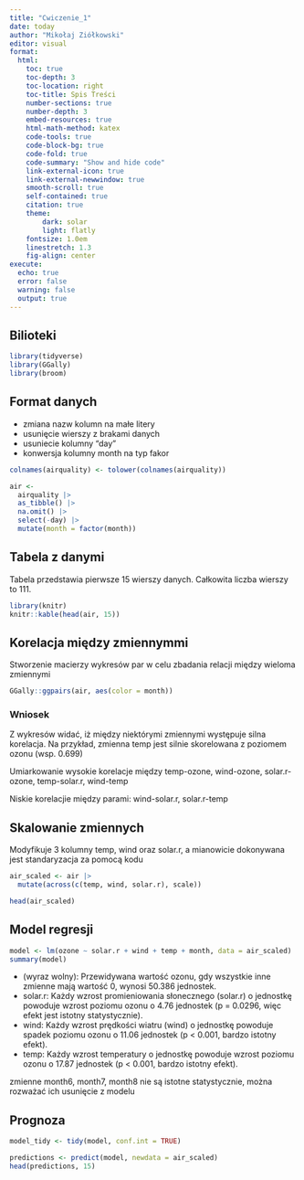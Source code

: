 ```yaml
---
title: "Cwiczenie_1"
date: today
author: "Mikołaj Ziółkowski"
editor: visual
format: 
  html:
    toc: true
    toc-depth: 3
    toc-location: right
    toc-title: Spis Treści
    number-sections: true
    number-depth: 3
    embed-resources: true
    html-math-method: katex
    code-tools: true
    code-block-bg: true
    code-fold: true
    code-summary: "Show and hide code"
    link-external-icon: true
    link-external-newwindow: true
    smooth-scroll: true
    self-contained: true
    citation: true
    theme: 
        dark: solar
        light: flatly
    fontsize: 1.0em
    linestretch: 1.3
    fig-align: center
execute: 
  echo: true
  error: false
  warning: false
  output: true
---
```


## Bilioteki
```r
library(tidyverse)
library(GGally)
library(broom)
```

## Format danych
- zmiana nazw kolumn na małe litery
- usunięcie wierszy z brakami danych
- usuniecie kolumny "day"
- konwersja kolumny month na typ fakor

```r

colnames(airquality) <- tolower(colnames(airquality))

air <-
  airquality |>
  as_tibble() |>
  na.omit() |>
  select(-day) |> 
  mutate(month = factor(month))
```

## Tabela z danymi

::: callout-note
 Tabela przedstawia pierwsze 15 wierszy danych. Całkowita liczba wierszy to 111.
:::

```r
library(knitr)
knitr::kable(head(air, 15))
```

## Korelacja między zmiennymmi

Stworzenie macierzy wykresów par w celu zbadania relacji między wieloma zmiennymi

```r
GGally::ggpairs(air, aes(color = month)) 
```

### Wniosek
Z wykresów widać, iż między niektórymi zmiennymi występuje silna korelacja. Na przykład, zmienna temp jest silnie skorelowana z poziomem ozonu (wsp. 0.699)

Umiarkowanie wysokie korelacje między temp-ozone, wind-ozone, solar.r-ozone, temp-solar.r,
wind-temp

Niskie korelacjie między parami: wind-solar.r, solar.r-temp

## Skalowanie zmiennych

Modyfikuje 3 kolumny  temp, wind oraz solar.r, a mianowicie dokonywana jest standaryzacja za pomocą kodu

```r
air_scaled <- air |> 
  mutate(across(c(temp, wind, solar.r), scale))  

head(air_scaled)
```

## Model regresji

```r
model <- lm(ozone ~ solar.r + wind + temp + month, data = air_scaled) 
summary(model) 

```
- (wyraz wolny): Przewidywana wartość ozonu, gdy wszystkie inne zmienne mają wartość 0, wynosi 50.386 jednostek.
- solar.r: Każdy wzrost promieniowania słonecznego (solar.r) o jednostkę powoduje wzrost poziomu ozonu o 4.76 jednostek (p = 0.0296, więc efekt jest istotny statystycznie).
- wind: Każdy wzrost prędkości wiatru (wind) o jednostkę powoduje spadek poziomu ozonu o 11.06 jednostek (p < 0.001, bardzo istotny efekt).
- temp: Każdy wzrost temperatury o jednostkę powoduje wzrost poziomu ozonu o 17.87 jednostek (p < 0.001, bardzo istotny efekt).

zmienne month6, month7, month8 nie są istotne statystycznie, można rozważać ich usunięcie z modelu

## Prognoza

```r
model_tidy <- tidy(model, conf.int = TRUE)

predictions <- predict(model, newdata = air_scaled)
head(predictions, 15)

```

